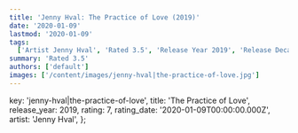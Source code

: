 ```yaml
---
title: 'Jenny Hval: The Practice of Love (2019)'
date: '2020-01-09'
lastmod: '2020-01-09'
tags:
  ['Artist Jenny Hval', 'Rated 3.5', 'Release Year 2019', 'Release Decade 2010']
summary: 'Rated 3.5'
authors: ['default']
images: ['/content/images/jenny-hval|the-practice-of-love.jpg']
---
```


  key: 'jenny-hval|the-practice-of-love',
  title: 'The Practice of Love',
  release_year: 2019,
  rating: 7,
  rating_date: '2020-01-09T00:00:00.000Z',
  artist: 'Jenny Hval',
};

<MusicRating data={data} />
